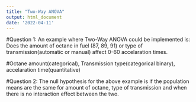 ```yaml
---
title: "Two-Way ANOVA"
output: html_document
date: '2022-04-11'
---
```


#Question 1: An example where Two-Way ANOVA could be implemented is: Does the amount of octane in fuel (87, 89, 91) or type of transmission(automatic or manual) affect 0-60 accelaration times.

#Octane amount(categorical), Transmission type(categorical binary), accelaration time(quantitative)

#Question 2: The null hypothesis for the above example is if the population means are the same for amount of octane, type of transmission and when there is no interaction effect between the two.